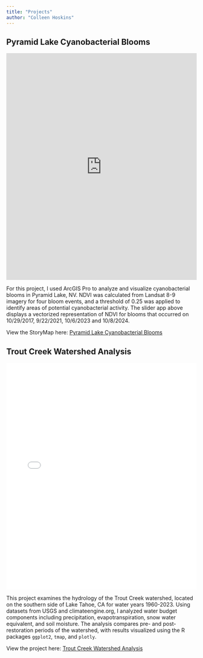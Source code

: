 ```yaml
---
title: "Projects"
author: "Colleen Hoskins"
---
```

## Pyramid Lake Cyanobacterial Blooms
<iframe 
  src="https://csurams.maps.arcgis.com/apps/instant/slider/index.html?appid=62a2d66cf55b47fe8e5f3d93ca5e17db" 
  width="100%" 
  height="600" 
  style="border:none;">
</iframe>
For this project, I used ArcGIS Pro to analyze and visualize cyanobacterial blooms in Pyramid Lake, NV. NDVI was calculated from Landsat 8-9 imagery for four bloom events, and a threshold of 0.25 was applied to identify areas of potential cyanobacterial activity. The slider app above displays a vectorized  representation of NDVI for blooms that occurred on 10/29/2017, 9/22/2021, 10/6/2023 and 10/8/2024.  

View the StoryMap here: [Pyramid Lake Cyanobacterial Blooms](https://storymaps.arcgis.com/stories/2c2f03375fc8477d94bd3c72ec287b1a)

## Trout Creek Watershed Analysis
<iframe src="trout_creek_map.html" width="100%" height="600px" style="border:none;"></iframe>

This project examines the hydrology of the Trout Creek watershed, located on the southern side of Lake Tahoe, CA for water years 1960-2023. Using datasets from USGS and climateengine.org, I analyzed water budget components including precipitation, evapotranspiration, snow water equivalent, and soil moisture. The analysis compares pre- and post-restoration periods of the watershed, with results visualized using the R packages `ggplot2`, `tmap`, and `plotly`. 

View the project here: [Trout Creek Watershed Analysis](https://cmhoskins.github.io/docs/watershed_analysis.html)
